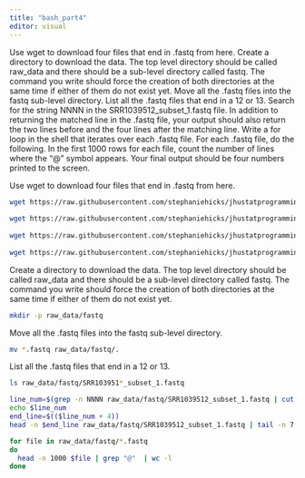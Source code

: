 ```yaml
---
title: "bash_part4"
editor: visual
---
```

Use wget to download four files that end in .fastq from here.
Create a directory to download the data. The top level directory should be called raw_data and there should be a sub-level directory called fastq. The command you write should force the creation of both directories at the same time if either of them do not exist yet.
Move all the .fastq files into the fastq sub-level directory.
List all the .fastq files that end in a 12 or 13.
Search for the string NNNN in the SRR1039512_subset_1.fastq file. In addition to returning the matched line in the .fastq file, your output should also return the two lines before and the four lines after the matching line.
Write a for loop in the shell that iterates over each .fastq file. For each .fastq file, do the following. In the first 1000 rows for each file, count the number of lines where the “@” symbol appears. Your final output should be four numbers printed to the screen.

Use wget to download four files that end in .fastq from here.
```bash
wget https://raw.githubusercontent.com/stephaniehicks/jhustatprogramming2023/main/data/SRR1039508_subset_1.fastq
 
wget https://raw.githubusercontent.com/stephaniehicks/jhustatprogramming2023/main/data/SRR1039512_subset_1.fastq
  
wget https://raw.githubusercontent.com/stephaniehicks/jhustatprogramming2023/main/data/SRR1039509_subset_1.fastq
   
wget https://raw.githubusercontent.com/stephaniehicks/jhustatprogramming2023/main/data/SRR1039513_subset_1.fastq
```
Create a directory to download the data. The top level directory should be called raw_data and there should be a sub-level directory called fastq. The command you write should force the creation of both directories at the same time if either of them do not exist yet.

```bash
mkdir -p raw_data/fastq
```

Move all the .fastq files into the fastq sub-level directory.
```bash
mv *.fastq raw_data/fastq/.
```

List all the .fastq files that end in a 12 or 13.
```bash
ls raw_data/fastq/SRR103951*_subset_1.fastq 
```

```bash
line_num=$(grep -n NNNN raw_data/fastq/SRR1039512_subset_1.fastq | cut  -d : -f 1)
echo $line_num
end_line=$(($line_num + 4))
head -n $end_line raw_data/fastq/SRR1039512_subset_1.fastq | tail -n 7
```

```bash
for file in raw_data/fastq/*.fastq
do 
  head -n 1000 $file | grep "@"  | wc -l
done
```

